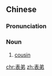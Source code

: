 ==Chinese==
{{zh-forms}}

===Pronunciation===
{{zh-pron
|m=biǎodì
|c=biu2 dai6-2,biu2 dai6
|mn=piáu-tē
|cat=n
}}

===Noun===
{{zh-noun}}

# [[cousin]] {{gloss|mother's sibling's or father's sister's son younger than oneself}}

{{zh-cat|Family}}

[[chr:表弟]]
[[zh:表弟]]
